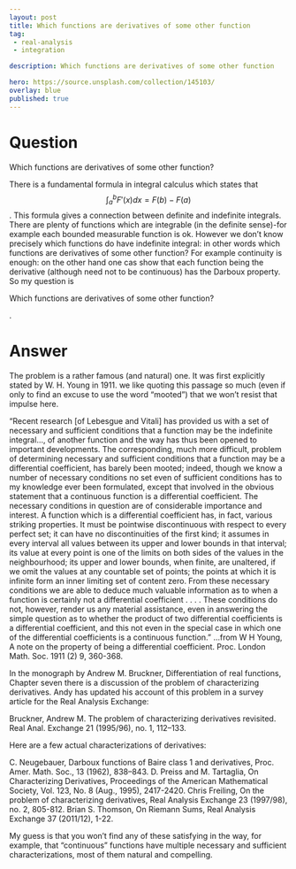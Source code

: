 ---
layout: post
title: Which functions are derivatives of some other function
tag:
 - real-analysis
 - integration

description: Which functions are derivatives of some other function

hero: https://source.unsplash.com/collection/145103/
overlay: blue 
published: true
---

# Question 

Which functions are derivatives of some other function?

<!--break-->


There is a fundamental formula in integral calculus which states that $$\int_a^bF'(x)dx=F(b)-F(a)$$. This formula gives a connection between definite and indefinite integrals. There are plenty of functions which are integrable (in the definite sense)-for example each bounded measurable function is ok. However we don't know precisely which functions do have indefinite integral: in other words which functions are derivatives of some other function?
For example continuity is enough: on the other hand one cas show that each function being the derivative (although need not to be continuous) has the Darboux property. So my question is 

Which functions are derivatives of some other function? 

.

# Answer 


The problem is a rather famous (and natural) one.  It was first explicitly stated by W. H. Young in 1911. we like quoting this passage so much (even if only to find an excuse to use the word "mooted") that we won't resist that impulse here.

"Recent research [of Lebesgue and Vitali] has provided us with a set of
  necessary and sufficient conditions that a function may be the
  indefinite integral..., of another function and the way has thus been
  opened to important developments. The corresponding, much more
  difficult, problem of determining necessary and sufficient conditions
  that a function may be a differential coefficient, has barely been
  mooted; indeed, though we know a number of necessary conditions no set
  even of sufficient conditions has to my knowledge ever been
  formulated, except that involved in the obvious statement that a
  continuous function is a differential coefficient. The necessary
  conditions in question are of considerable importance and interest.
  A function which is a differential coefficient has, in fact, various
  striking properties. It must be pointwise discontinuous with respect
  to every perfect set; it can have no discontinuities of the first
  kind; it assumes in every interval all values between its upper and
  lower bounds in that interval; its value at every point is one of the
  limits on both sides of the values in the neighbourhood; its upper and
  lower bounds, when finite, are unaltered, if we omit the values at any
  countable set of points; the points at which it is infinite form an
  inner limiting set of content zero. From these necessary conditions
  we are able to deduce much valuable information as to when a function
  is certainly not a differential coefficient . . . . These conditions
  do not, however, render us any material assistance, even in answering
  the simple question as to whether the product of two differential
  coefficients is a differential coefficient, and this not even in the
  special case in which one of the differential coefficients is a
  continuous function." ...from W H Young,  A note on the property of being a differential coefficient. Proc. London Math. Soc. 1911
  (2) 9, 360-368.

In the monograph by  Andrew M. Bruckner, Differentiation of real functions, Chapter seven there is a discussion of the problem of characterizing derivatives.
Andy has updated his account of this problem in a survey article for the Real Analysis Exchange: 

Bruckner, Andrew M. The problem of characterizing derivatives
  revisited. Real Anal. Exchange 21 (1995/96), no. 1, 112--133.

Here are a few actual characterizations of derivatives:

C. Neugebauer, Darboux functions of Baire class 1 and derivatives,
  Proc. Amer. Math. Soc., 13 (1962), 838–843.
D. Preiss and M. Tartaglia, On Characterizing Derivatives, Proceedings
  of the American Mathematical Society, Vol. 123, No. 8 (Aug., 1995),
  2417-2420.
Chris Freiling, On the problem of characterizing derivatives, Real
  Analysis Exchange 23 (1997/98), no. 2, 805-812.
Brian S. Thomson, On Riemann Sums, Real Analysis Exchange 37
  (2011/12), 1-22.

My guess is that you won't find any of these satisfying in the way, for example, that "continuous" functions have multiple necessary and sufficient characterizations, most of them natural and compelling.

